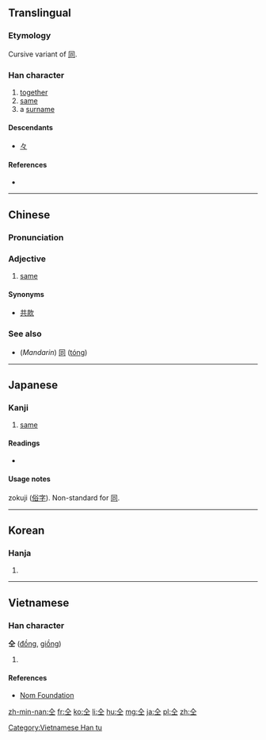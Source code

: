 {{also|同}}
==Translingual==

===Etymology===
Cursive variant of [[同]].

===Han character===
{{Han char|rn=9|rad=人|as=03|sn=5|four=8010<sub>1</sub>|canj=人一 (OM), X人一 (XOM)|ids=⿱[[人]][[工]]}}

# [[together]]
# [[same]]
# a [[surname]]

====Descendants====
* [[々]]

====References====
* {{Han ref|kx=0093.030|dkj=00378|dj=0196.070|hdz=10111.020|uh=4EDD|ud=20189|bh=C969|bd=51561}}

----

==Chinese==
{{zh-forms}}

===Pronunciation===
{{zh-pron
|m=tóng
|c=tung4
|h=
|mn=kâng
|w=
|mc=y
|oc=y
|ma=
|cat=adv,pn
}}

===Adjective===
{{zh-adj|t}}

# [[same]]

====Synonyms====
* [[共款]]

===See also===
* (''Mandarin'') [[同]] ([[tóng]])

----

==Japanese==
{{ja-see-also|同}}

===Kanji===
{{ja-kanji|grade=uc|rs=人03}}

# [[same]]

====Readings====
* {{ja-readings|on=[[どう]] (dō)|kun=[[おなじ]] (onaji)}}

====Usage notes====
zokuji ([[俗字]]). Non-standard for [[同]].

----

==Korean==

===Hanja===
{{ko-hanja|hangeul=동|rv=dong|mr=tong}}

# {{defn|lang=ko|sort=人03}}

----

==Vietnamese==

===Han character===
'''仝''' ([[đồng]], [[giồng]])

# {{defn|lang=vi}}

====References====
*[http://nomfoundation.org/common/nom_details.php?codepoint=4edd Nom Foundation]

[[Category:Vietnamese Han tu]]

[[zh-min-nan:仝]]
[[fr:仝]]
[[ko:仝]]
[[li:仝]]
[[hu:仝]]
[[mg:仝]]
[[ja:仝]]
[[pl:仝]]
[[zh:仝]]